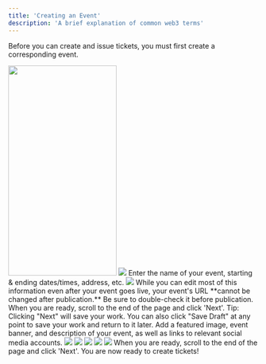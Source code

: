 ```yaml
---
title: 'Creating an Event'
description: 'A brief explanation of common web3 terms'
---
```


Before you can create and issue tickets, you must first create a corresponding event. 

<Steps>
  <Step title="Sign into the Moongate Merchant Portal">
  </Step>
  <Step title="Navigate to the 'Event' Tab">
    <img width="218" height="422" noZoom src="/images/Creating Campaign/Ticketing/Creating an Event/Event Sidebar Location.png"/>
  </Step>
  <Step title="Click 'Create'">
    <img noZoom src="/images/Creating Campaign/Ticketing/Creating an Event/Create Event Button Location.png"/>
  </Step>
  <Step title="Add basic information for your event">
    Enter the name of your event, starting & ending dates/times, address, etc.
    <img noZoom src="/images/Creating Campaign/Ticketing/Creating an Event/Fill Event Basic Info.png"/>
    <Warning>
        While you can edit most of this information even after your event goes live,
        your event's URL **cannot be changed after publication.** Be sure to double-check it
        before publication.
    </Warning>
    When you are ready, scroll to the end of the page and click 'Next'.
    <Info>
        Tip: Clicking "Next" will save your work. You can also click "Save Draft" at any point
        to save your work and return to it later.  
    </Info>
  </Step>
  <Step title="Fill out the details of your event">
    Add a featured image, event banner, and description of your event, as well as links to relevant social media accounts.
    <img noZoom src="/images/Creating Campaign/Ticketing/Creating an Event/Fill Event Details.png"/>
    <Tabs>
        <Tab title="Featured Image">
            <img src="/images/Creating Campaign/Ticketing/Creating an Event/Featured Image Location.png"/>
        </Tab>
        <Tab title="Event Banner">
            <img src="/images/Creating Campaign/Ticketing/Creating an Event/Event Banner Location.png"/>
        </Tab>
        <Tab title="Event Description">
            <img src="/images/Creating Campaign/Ticketing/Creating an Event/Event Description Location.png"/>
        </Tab>
        <Tab title="Socials/Website Links">
            <img src="/images/Creating Campaign/Ticketing/Creating an Event/Socials Location.png"/>
        </Tab>
    </Tabs>
        When you are ready, scroll to the end of the page and click 'Next'. You are now ready to create tickets!
  </Step>
</Steps>